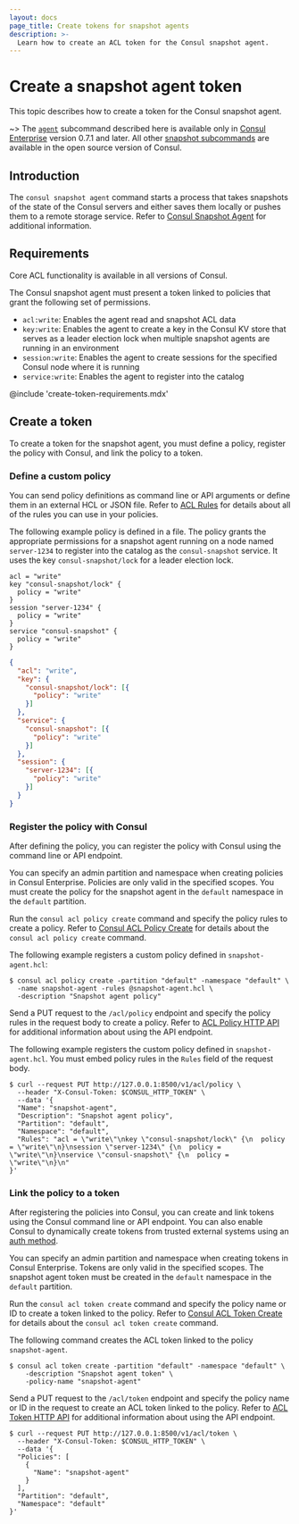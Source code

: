 ```yaml
---
layout: docs
page_title: Create tokens for snapshot agents
description: >-
  Learn how to create an ACL token for the Consul snapshot agent.
---
```


# Create a snapshot agent token

This topic describes how to create a token for the Consul snapshot agent.

<EnterpriseAlert />

~> The [`agent`](/consul/commands/snapshot/agent) subcommand described here is
available only in [Consul Enterprise](https://www.hashicorp.com/products/consul/)
version 0.7.1 and later. All other [snapshot subcommands](/consul/commands/snapshot)
are available in the open source version of Consul.

## Introduction

The `consul snapshot agent` command starts a process that takes snapshots of the state of the Consul
servers and either saves them locally or pushes them to a remote storage service. Refer to [Consul Snapshot Agent](/consul/commands/snapshot/agent) for additional information.

## Requirements

Core ACL functionality is available in all versions of Consul.

The Consul snapshot agent must present a token linked to policies that grant the following set of permissions.

* `acl:write`: Enables the agent read and snapshot ACL data
* `key:write`: Enables the agent to create a key in the Consul KV store that serves as a leader election lock when multiple snapshot agents are running in an environment
* `session:write`: Enables the agent to create sessions for the specified Consul node where it is running
* `service:write`: Enables the agent to register into the catalog

@include 'create-token-requirements.mdx'

## Create a token

To create a token for the snapshot agent, you must define a policy, register the policy with Consul, and link the policy to a token.

### Define a custom policy

You can send policy definitions as command line or API arguments or define them in an external HCL or JSON file. Refer to [ACL Rules](/consul/docs/security/acl/acl-rules) for details about all of the rules you can use in your policies.

The following example policy is defined in a file. The policy grants the appropriate permissions for a snapshot agent running on a node named `server-1234` to register into the catalog as the `consul-snapshot` service. It uses the key `consul-snapshot/lock` for a leader election lock.

<CodeTabs>

```hcl
acl = "write"
key "consul-snapshot/lock" {
  policy = "write"
}
session "server-1234" {
  policy = "write"
}
service "consul-snapshot" {
  policy = "write"
}
```

```json
{
  "acl": "write",
  "key": {
    "consul-snapshot/lock": [{
      "policy": "write"
    }]
  },
  "service": {
    "consul-snapshot": [{
      "policy": "write"
    }]
  },
  "session": {
    "server-1234": [{
      "policy": "write"
    }]
  }
}
```

</CodeTabs>

### Register the policy with Consul

After defining the policy, you can register the policy with Consul using the command line or API endpoint.

You can specify an admin partition and namespace when creating policies in Consul Enterprise. Policies are only valid in the specified scopes. You must create the policy for the snapshot agent in the `default` namespace in the `default` partition.

<Tabs>

<Tab heading="CLI" group="CLI">

Run the `consul acl policy create` command and specify the policy rules to create a policy. Refer to [Consul ACL Policy Create](/consul/commands/acl/policy/create) for details about the `consul acl policy create` command.

The following example registers a custom policy defined in `snapshot-agent.hcl`:

```shell-session
$ consul acl policy create -partition "default" -namespace "default" \
  -name snapshot-agent -rules @snapshot-agent.hcl \
  -description "Snapshot agent policy"
```

</Tab>

<Tab heading="API" group="API">

Send a PUT request to the `/acl/policy` endpoint and specify the policy rules in the request body to create a policy. Refer to [ACL Policy HTTP API](/consul/api-docs/acl/policies) for additional information about using the API endpoint.

The following example registers the custom policy defined in `snapshot-agent.hcl`. You must embed policy rules in the `Rules` field of the request body.

```shell-session
$ curl --request PUT http://127.0.0.1:8500/v1/acl/policy \
  --header "X-Consul-Token: $CONSUL_HTTP_TOKEN" \
  --data '{
  "Name": "snapshot-agent",
  "Description": "Snapshot agent policy",
  "Partition": "default",
  "Namespace": "default",
  "Rules": "acl = \"write\"\nkey \"consul-snapshot/lock\" {\n  policy = \"write\"\n}\nsession \"server-1234\" {\n  policy = \"write\"\n}\nservice \"consul-snapshot\" {\n  policy = \"write\"\n}\n"
}'
```

</Tab>

</Tabs>

### Link the policy to a token

After registering the policies into Consul, you can create and link tokens using the Consul command line or API endpoint. You can also enable Consul to dynamically create tokens from trusted external systems using an [auth method](/consul/docs/security/acl/auth-methods).

You can specify an admin partition and namespace when creating tokens in Consul Enterprise. Tokens are only valid in the specified scopes. The snapshot agent token must be created in the `default` namespace in the `default` partition.

<Tabs>

<Tab heading="CLI" group="CLI">

Run the `consul acl token create` command and specify the policy name or ID to create a token linked to the policy. Refer to [Consul ACL Token Create](/consul/commands/acl/token/create) for details about the `consul acl token create` command.

The following command creates the ACL token linked to the policy `snapshot-agent`.

```shell-session
$ consul acl token create -partition "default" -namespace "default" \
    -description "Snapshot agent token" \
    -policy-name "snapshot-agent"
```

</Tab>

<Tab heading="API" group="API">

Send a PUT request to the `/acl/token` endpoint and specify the policy name or ID in the request to create an ACL token linked to the policy. Refer to [ACL Token HTTP API](/consul/api-docs/acl/tokens) for additional information about using the API endpoint.

```shell-session
$ curl --request PUT http://127.0.0.1:8500/v1/acl/token \
  --header "X-Consul-Token: $CONSUL_HTTP_TOKEN" \
  --data '{
  "Policies": [
    {
      "Name": "snapshot-agent"
    }
  ],
  "Partition": "default",
  "Namespace": "default"
}'
```

</Tab>

</Tabs>

